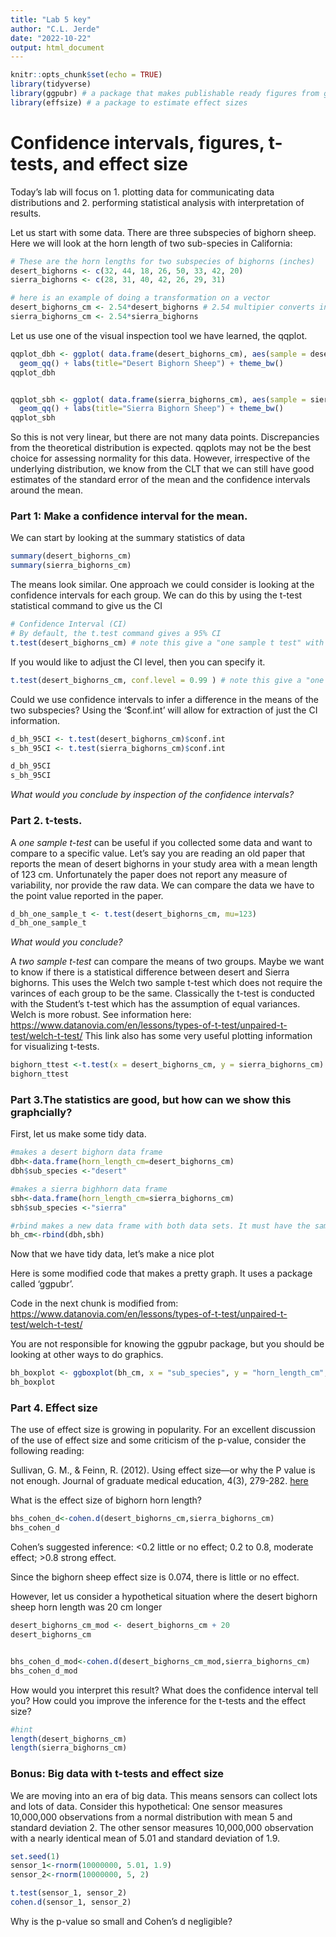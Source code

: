 ```yaml
---
title: "Lab 5 key"
author: "C.L. Jerde"
date: "2022-10-22"
output: html_document
---
```


```r
knitr::opts_chunk$set(echo = TRUE)
library(tidyverse)
library(ggpubr) # a package that makes publishable ready figures from ggplot2
library(effsize) # a package to estimate effect sizes
```

# Confidence intervals, figures, t-tests, and effect size

Today's lab will focus on 1. plotting data for communicating data distributions and 2. performing statistical analysis with interpretation of results.

Let us start with some data. There are three subspecies of bighorn sheep. Here we will look at the horn length of two sub-species in California:

```r
# These are the horn lengths for two subspecies of bighorns (inches)
desert_bighorns <- c(32, 44, 18, 26, 50, 33, 42, 20)
sierra_bighorns <- c(28, 31, 40, 42, 26, 29, 31)

# here is an example of doing a transformation on a vector
desert_bighorns_cm <- 2.54*desert_bighorns # 2.54 multipier converts inches to cm
sierra_bighorns_cm <- 2.54*sierra_bighorns
```

Let us use one of the visual inspection tool we have learned, the qqplot.

```r
qqplot_dbh <- ggplot( data.frame(desert_bighorns_cm), aes(sample = desert_bighorns_cm)) +  # note not x but sample is used and we have to put the data into a data frame!
  geom_qq() + labs(title="Desert Bighorn Sheep") + theme_bw()
qqplot_dbh


qqplot_sbh <- ggplot( data.frame(sierra_bighorns_cm), aes(sample = sierra_bighorns_cm)) +  # note not x but sample is used and we have to put the data into a data frame!
  geom_qq() + labs(title="Sierra Bighorn Sheep") + theme_bw()
qqplot_sbh
```

So this is not very linear, but there are not many data points. Discrepancies from the theoretical distribution is expected. qqplots may not be the best choice for assessing normality for this data. However, irrespective of the underlying distribution, we know from the CLT that we can still have good estimates of the standard error of the mean and the confidence intervals around the mean.

### Part 1: Make a confidence interval for the mean.

We can start by looking at the summary statistics of data

```r
summary(desert_bighorns_cm)
summary(sierra_bighorns_cm)
```

The means look similar. One approach we could consider is looking at the confidence intervals for each group. We can do this by using the t-test statistical command to give us the CI

```r
# Confidence Interval (CI)
# By default, the t.test command gives a 95% CI
t.test(desert_bighorns_cm) # note this give a "one sample t test" with a null hypothesis of mu=0
```

If you would like to adjust the CI level, then you can specify it.

```r
t.test(desert_bighorns_cm, conf.level = 0.99 ) # note this give a "one sample t test" with a null hypothesis of mu=0
```

Could we use confidence intervals to infer a difference in the means of the two subspecies? Using the '\$conf.int' will allow for extraction of just the CI information.

```r
d_bh_95CI <- t.test(desert_bighorns_cm)$conf.int
s_bh_95CI <- t.test(sierra_bighorns_cm)$conf.int

d_bh_95CI
s_bh_95CI
```

*What would you conclude by inspection of the confidence intervals?*

### Part 2. t-tests.

A *one sample t-test* can be useful if you collected some data and want to compare to a specific value. Let's say you are reading an old paper that reports the mean of desert bighorns in your study area with a mean length of 123 cm. Unfortunately the paper does not report any measure of variability, nor provide the raw data. We can compare the data we have to the point value reported in the paper.

```r
d_bh_one_sample_t <- t.test(desert_bighorns_cm, mu=123)
d_bh_one_sample_t
```

*What would you conclude?*

A *two sample t-test* can compare the means of two groups. Maybe we want to know if there is a statistical difference between desert and Sierra bighorns. This uses the Welch two sample t-test which does not require the varinces of each group to be the same. Classically the t-test is conducted with the Student's t-test which has the assumption of equal variances. Welch is more robust. See information here: <https://www.datanovia.com/en/lessons/types-of-t-test/unpaired-t-test/welch-t-test/> This link also has some very useful plotting information for visualizing t-tests.

```r
bighorn_ttest <-t.test(x = desert_bighorns_cm, y = sierra_bighorns_cm)
bighorn_ttest
```

### Part 3.The statistics are good, but how can we show this graphcially?

First, let us make some tidy data.

```r
#makes a desert bighorn data frame
dbh<-data.frame(horn_length_cm=desert_bighorns_cm)
dbh$sub_species <-"desert"

#makes a sierra bighhorn data frame
sbh<-data.frame(horn_length_cm=sierra_bighorns_cm)
sbh$sub_species <-"sierra"

#rbind makes a new data frame with both data sets. It must have the same variable names.
bh_cm<-rbind(dbh,sbh) 

```

Now that we have tidy data, let's make a nice plot

Here is some modified code that makes a pretty graph. It uses a package called 'ggpubr'.

Code in the next chunk is modified from: <https://www.datanovia.com/en/lessons/types-of-t-test/unpaired-t-test/welch-t-test/>

You are not responsible for knowing the ggpubr package, but you should be looking at other ways to do graphics.

```r
bh_boxplot <- ggboxplot(bh_cm, x = "sub_species", y = "horn_length_cm", ylab = "Horn Length (cm)", xlab = "Bighorn subspecies", add = "jitter")
bh_boxplot

```

### Part 4. Effect size

The use of effect size is growing in popularity. For an excellent discussion of the use of effect size and some criticism of the p-value, consider the following reading:

Sullivan, G. M., & Feinn, R. (2012). Using effect size---or why the P value is not enough. Journal of graduate medical education, 4(3), 279-282. [here](https://www.researchgate.net/profile/Fataneh-Dabaghian-2/post/How_to_calculate_the_effect_size_for_clinical_trial_sample_size_calculation/attachment/5cee5102cfe4a7968da4e998/AS%3A763827931058178%401559122178581/download/effect+size.pdf)

What is the effect size of bighorn horn length?

```r
bhs_cohen_d<-cohen.d(desert_bighorns_cm,sierra_bighorns_cm)
bhs_cohen_d
```

Cohen's suggested inference: <0.2 little or no effect; 0.2 to 0.8, moderate effect; >0.8 strong effect.

Since the bighorn sheep effect size is 0.074, there is little or no effect. 

However, let us consider a hypothetical situation where the desert bighorn sheep horn length was 20 cm longer  

```r
desert_bighorns_cm_mod <- desert_bighorns_cm + 20
desert_bighorns_cm


bhs_cohen_d_mod<-cohen.d(desert_bighorns_cm_mod,sierra_bighorns_cm)
bhs_cohen_d_mod

```

How would you interpret this result?  What does the confidence interval tell you?  How could you improve the inference for the t-tests and the effect size?

```r
#hint
length(desert_bighorns_cm)
length(sierra_bighorns_cm)

```

### Bonus: Big data with t-tests and effect size

We are moving into an era of big data.  This means sensors can collect lots and lots of data.  Consider this hypothetical:  One sensor measures 10,000,000 observations from a normal distribution with mean 5 and standard deviation 2.  The other sensor measures 10,000,000 observation with a nearly identical mean of 5.01 and standard deviation of 1.9.

```r
set.seed(1)
sensor_1<-rnorm(10000000, 5.01, 1.9)
sensor_2<-rnorm(10000000, 5, 2)

t.test(sensor_1, sensor_2)
cohen.d(sensor_1, sensor_2)
```
Why is the p-value so small and Cohen's d negligible?
